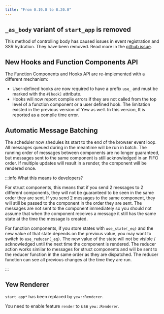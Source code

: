 ```yaml
---
title: "From 0.19.0 to 0.20.0"
---
```


## `_as_body` variant of `start_app` is removed

This method of controlling body has caused issues in event registration and
SSR hydration. They have been removed. Read more in the [github issue](https://github.com/yewstack/yew/pull/2346).

## New Hooks and Function Components API

The Function Components and Hooks API are re-implemented with a different mechanism:

- User-defined hooks are now required to have a prefix `use_` and must be marked with the `#[hook]` attribute.
- Hooks will now report compile errors if they are not called from the top level of a function component
  or a user defined hook. The limitation existed in the previous version of Yew as well. In this version,
  It is reported as a compile time error.

## Automatic Message Batching

The scheduler now shedules its start to the end of the browser event loop.
All messages queued during in the meantime will be run in batch.
The running order of messages between components are no longer guaranteed, but
messages sent to the same component is still acknowledged in an FIFO order.
If multiple updates will result in a render, the component will be rendered
once.

:::info What this means to developers?

For struct components, this means that if you send 2 messages to 2 different
components, they will not be guaranteed to be seen in the same order they are
sent. If you send 2 messages to the same component, they will still be passed
to the component in the order they are sent. The messages are not sent to the
component immediately so you should not assume that when the component receives
a message it still has the same state at the time the message is created.

For function components, if you store states with `use_state(_eq)`
and the new value of that state depends on the previous value,
you may want to switch to `use_reducer(_eq)`. The new value of the state will
not be visible / acknowledged until the next time the component is rendered.
The reducer action works similar to messages for struct components and
will be sent to the reducer function in the same order as they are dispatched.
The reducer function can see all previous changes at the time they are run.

:::

## Yew Renderer

`start_app*` has been replaced by `yew::Renderer`.

You need to enable feature `render` to use `yew::Renderer`.
